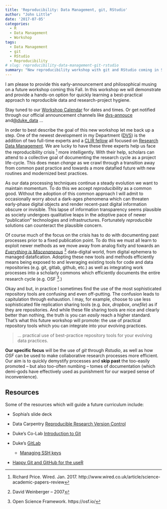 ```yaml
---
title: 'Reproducibility: Data Management, git, RStudio'
author: "John Little"
date: '2017-07-05'
categories:
  - R
  - Data Management
  - Workshop
tags:
  - Data Management
  - git
  - RStudio
  - Reproducibility
# slug: reproducibility-data-management-git-rstudio
summary: "New reproducibility workshop with git and RStudio coming in September 2017."
---
```


I am please to provide this early-announcement and philosophical musing on a future workshop coming this Fall.  In this workshop we will demonstrate and provide a hands-on option for quickly learning a best-practical approach to reproducible data and research-project hygiene.

Stay tuned to our [Workshop Calendar](http://library.duke.edu/data/news) for dates and times. Or get notified through our official announcement channels like [dvs-annouce](https://lists.duke.edu/sympa/info/dvs-announce) and[ @duke_data](http://twitter.com/duke_data)  ...

In order to best describe the goal of this new workshop let me back up a step.   One of the newest development in my Department ([DVS](http://library.duke.edu/data)) is the addition of two full-time experts and a [CLIR fellow](http://blogs.library.duke.edu/data/2016/09/08/datamanagement/) all focused on [Research Data Management](http://blogs.library.duke.edu/data/2017/01/17/rdm_launch/).  We are lucky to have these three experts help us face the reproducibility crisis ^[Richard Price. Wired. Jan. 2017.  http://www.wired.co.uk/article/science-academic-papers-review] more intelligently.  With their help, scholars can attend to a collective goal of documenting the research cycle as a project life-cycle.  This does mean *change* as we crawl through a transition away from common past practice and towards a more datafied future with new routines and modernized best practices. 

As our data processing techniques continue a steady evolution we want to maintain momentum.  To do this we accept *reproducibility* as a common good.  Without the adoption of this common approach I will admit to occasionally worry about a dark-ages phenomena which can threaten early-phase digital objects and render recent-past digital information obscure or invisible.  This lapse of information transparency seems plausible as society undergoes qualitative leaps in the adoptive pace of newer "publication" technologies and infrastructures.  Fortunately *reproducible* solutions can counteract the plausible concern.

Of course much of the focus on the crisis has to do with documenting past processes prior to a fixed publication point.  To do this we must all learn to exploit newer methods as we move away from analog fixity and towards an [*Everything is Miscenaneous*](https://www.goodreads.com/book/show/726004.Everything_Is_Miscellaneous?from_search=true) ^[David Weinberger -- 2007] data-digital world, from digital ephemera to managed datafication.  Adopting these new tools and methods efficiently means being exposed to and leveraging existing tools for code and data repositories (e.g. git, gitlab, github, etc.) as well as integrating work processes into a scholarly commons which efficiently documents the entire research cycle (e.g. OSF ^[Open Science Framework. https://osf.io/].)

Okay and but, in practice I sometimes find the use of the most sophisticated repository tools are confusing and even off-putting.  The confusion leads to capitulation through exhaustion.  I may, for example, choose to use less sophisticated file replication sharing tools (e.g. *box*, *dropbox*, *onefile*) as if they are repositories.  And while these file sharing tools are nice and clearly better than nothing, the truth is you can *easily* reach a higher standard.  That's what this future workshop will promote:  the use of practical repository tools which you can integrate into your evolving practices.

> ... practical use of best-practice repository tools for your evolving data practices.


**Our specific focus** will be the use of *git* through *Rstudio*, as well as how *OSF* can be used to make collaborative research processes more efficient.  Our aim is to quickly demystify processes and **skip past** the too-easily promoted -- but also too-often numbing -- tomes of documentation (which  demi-gods have effectively used as punishment for our warped sense of inconvenience).

## Resources

Some of the resources which will guide a future curriculum include:

- Sophia’s slide deck

- Data Carpentry [Reproducible Research Version Control](http://www.datacarpentry.org/rr-version-control/)

- Duke’s Co-Lab [Introduction to Git](https://extend.duke.edu/courses/course-v1:InnovationCoLab+998042043+2017/about)

- Duke’s [GitLab](https://gitlab.oit.duke.edu/)

    - [Managing SSH keys](https://gitlab.oit.duke.edu/help/ssh/README)
    
- [Happy Git and GitHub for the useR](http://happygitwithr.com/)
